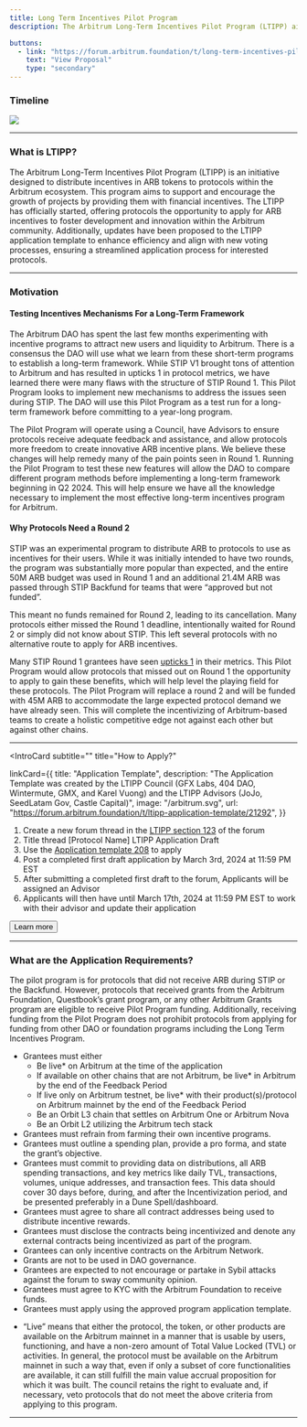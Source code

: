 ```yaml
---
title: Long Term Incentives Pilot Program
description: The Arbitrum Long-Term Incentives Pilot Program (LTIPP) aims to distribute incentives in ARB tokens to protocols within the Arbitrum DAO ecosystem to provide financial support to projects, encouraging their growth and development within the community.

buttons:
  - link: "https://forum.arbitrum.foundation/t/long-term-incentives-pilot-program/20223/41"
    text: "View Proposal"
    type: "secondary"
---
```


### Timeline

![](./assets/timeline.svg)

---

### What is LTIPP?

The Arbitrum Long-Term Incentives Pilot Program (LTIPP) is an initiative designed to distribute incentives in ARB tokens to protocols within the Arbitrum ecosystem. This program aims to support and encourage the growth of projects by providing them with financial incentives. The LTIPP has officially started, offering protocols the opportunity to apply for ARB incentives to foster development and innovation within the Arbitrum community. Additionally, updates have been proposed to the LTIPP application template to enhance efficiency and align with new voting processes, ensuring a streamlined application process for interested protocols.

---

### Motivation

#### Testing Incentives Mechanisms For a Long-Term Framework

The Arbitrum DAO has spent the last few months experimenting with incentive programs to attract new users and liquidity to Arbitrum. There is a consensus the DAO will use what we learn from these short-term programs to establish a long-term framework. While STIP V1 brought tons of attention to Arbitrum and has resulted in upticks 1 in protocol metrics, we have learned there were many flaws with the structure of STIP Round 1. This Pilot Program looks to implement new mechanisms to address the issues seen during STIP. The DAO will use this Pilot Program as a test run for a long-term framework before committing to a year-long program.

The Pilot Program will operate using a Council, have Advisors to ensure protocols receive adequate feedback and assistance, and allow protocols more freedom to create innovative ARB incentive plans. We believe these changes will help remedy many of the pain points seen in Round 1. Running the Pilot Program to test these new features will allow the DAO to compare different program methods before implementing a long-term framework beginning in Q2 2024. This will help ensure we have all the knowledge necessary to implement the most effective long-term incentives program for Arbitrum.

#### Why Protocols Need a Round 2

STIP was an experimental program to distribute ARB to protocols to use as incentives for their users. While it was initially intended to have two rounds, the program was substantially more popular than expected, and the entire 50M ARB budget was used in Round 1 and an additional 21.4M ARB was passed through STIP Backfund for teams that were “approved but not funded”.

This meant no funds remained for Round 2, leading to its cancellation. Many protocols either missed the Round 1 deadline, intentionally waited for Round 2 or simply did not know about STIP. This left several protocols with no alternative route to apply for ARB incentives.

Many STIP Round 1 grantees have seen [upticks 1](https://www.openblocklabs.com/app/arbitrum/overview) in their metrics. This Pilot Program would allow protocols that missed out on Round 1 the opportunity to apply to gain these benefits, which will help level the playing field for these protocols. The Pilot Program will replace a round 2 and will be funded with 45M ARB to accommodate the large expected protocol demand we have already seen. This will complete the incentivizing of Arbitrum-based teams to create a holistic competitive edge not against each other but against other chains.

---


<IntroCard
subtitle=""
title="How to Apply?"

linkCard={{
        title: "Application Template",
        description:
          "The Application Template was created by the LTIPP Council (GFX Labs, 404 DAO, Wintermute, GMX, and Karel Vuong) and the LTIPP Advisors (JoJo, SeedLatam Gov, Castle Capital)",
        image: "/arbitrum.svg",
        url: "https://forum.arbitrum.foundation/t/ltipp-application-template/21292",
      }}

>

1. Create a new forum thread in the [LTIPP section 123](https://forum.arbitrum.foundation/c/dao-grant-programs/long-term-incentives-pilot-program/25) of the forum
2. Title thread [Protocol Name] LTIPP Application Draft
3. Use the [Application template 208](https://forum.arbitrum.foundation/t/ltipp-application-template/21292) to apply
4. Post a completed first draft application by March 3rd, 2024 at 11:59 PM EST
5. After submitting a completed first draft to the forum, Applicants will be assigned an Advisor
6. Applicants will then have until March 17th, 2024 at 11:59 PM EST to work with their advisor and update their application

<Button href="https://forum.arbitrum.foundation/t/ltipp-how-to-apply-faq/21294" variant="secondary" arrow>Learn more</Button>
</IntroCard>

---

### What are the Application Requirements?

The pilot program is for protocols that did not receive ARB during STIP or the Backfund. However, protocols that received grants from the Arbitrum Foundation, Questbook’s grant program, or any other Arbitrum Grants program are eligible to receive Pilot Program funding. Additionally, receiving funding from the Pilot Program does not prohibit protocols from applying for funding from other DAO or foundation programs including the Long Term Incentives Program.

- Grantees must either
  - Be live\* on Arbitrum at the time of the application
  - If available on other chains that are not Arbitrum, be live\* in Arbitrum by the end of the Feedback Period
  - If live only on Arbitrum testnet, be live\* with their product(s)/protocol on Arbitrum mainnet by the end of the Feedback Period
  - Be an Orbit L3 chain that settles on Arbitrum One or Arbitrum Nova
  - Be an Orbit L2 utilizing the Arbitrum tech stack
- Grantees must refrain from farming their own incentive programs.
- Grantees must outline a spending plan, provide a pro forma, and state the grant’s objective.
- Grantees must commit to providing data on distributions, all ARB spending transactions, and key metrics like daily TVL, transactions, volumes, unique addresses, and transaction fees. This data should cover 30 days before, during, and after the Incentivization period, and be presented preferably in a Dune Spell/dashboard.
- Grantees must agree to share all contract addresses being used to distribute incentive rewards.
- Grantees must disclose the contracts being incentivized and denote any external contracts being incentivized as part of the program.
- Grantees can only incentive contracts on the Arbitrum Network.
- Grants are not to be used in DAO governance.
- Grantees are expected to not encourage or partake in Sybil attacks against the forum to sway community opinion.
- Grantees must agree to KYC with the Arbitrum Foundation to receive funds.
- Grantees must apply using the approved program application template.

* “Live” means that either the protocol, the token, or other products are available on the Arbitrum mainnet in a manner that is usable by users, functioning, and have a non-zero amount of Total Value Locked (TVL) or activities. In general, the protocol must be available on the Arbitrum mainnet in such a way that, even if only a subset of core functionalities are available, it can still fulfill the main value accrual proposition for which it was built. The council retains the right to evaluate and, if necessary, veto protocols that do not meet the above criteria from applying to this program.

---
